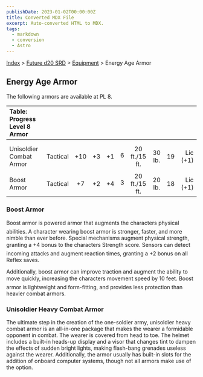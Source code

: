 ```yaml
---
publishDate: 2023-01-02T00:00:00Z
title: Converted MDX File
excerpt: Auto-converted HTML to MDX.
tags:
  - markdown
  - conversion
  - Astro
---
```


[Index](-index) > [Future d20 SRD](future-d20-srd-index) > [Equipment](future-d20-srd-equipment-index) > Energy Age Armor

## Energy Age Armor

The following armors are available at PL 8.

| Table: Progress Level 8 Armor |          |     |     |     |     |               |        |     |          |
| :---------------------------- | :------: | :-: | :-: | :-: | :-: | :-----------: | :----: | :-: | -------: |
|                               |          |     |     |     |     |               |        |     |          |
|                               |          |     |     |     |     |               |        |     |          |
| Unisoldier Combat Armor       | Tactical | +10 | +3  | +1  |  6  | 20 ft./15 ft. | 30 lb. | 19  | Lic (+1) |
|                               |          |     |     |     |     |               |        |     |          |
| Boost Armor                   | Tactical | +7  | +2  | +4  |  3  | 20 ft./15 ft. | 20 lb. | 18  | Lic (+1) |

### Boost Armor

Boost armor is powered armor that augments the characters physical abilities. A character wearing boost armor is stronger, faster, and more nimble than ever before. Special mechanisms augment physical strength, granting a +4 bonus to the characters Strength score. Sensors can detect incoming attacks and augment reaction times, granting a +2 bonus on all Reflex saves.

Additionally, boost armor can improve traction and augment the ability to move quickly, increasing the characters movement speed by 10 feet. Boost armor is lightweight and form-fitting, and provides less protection than heavier combat armors.

### Unisoldier Heavy Combat Armor

The ultimate step in the creation of the one-soldier army, unisoldier heavy combat armor is an all-in-one package that makes the wearer a formidable opponent in combat. The wearer is covered from head to toe. The helmet includes a built-in heads-up display and a visor that changes tint to dampen the effects of sudden bright lights, making flash-bang grenades useless against the wearer. Additionally, the armor usually has built-in slots for the addition of onboard computer systems, though not all armors make use of the option.

